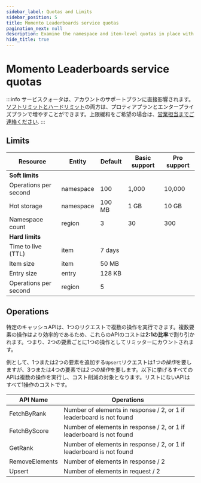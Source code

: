 ```yaml
---
sidebar_label: Quotas and Limits
sidebar_position: 5
title: Momento Leaderboards service quotas
pagination_next: null
description: Examine the namespace and item-level quotas in place with Momento Leaderboards and discover the default and tunable values for your workload based on your support plan.
hide_title: true
---
```


# Momento Leaderboards service quotas

:::info
サービスクォータは、アカウントのサポートプランに直接影響されます。<ins>ソフトリミットとハードリミット</ins>の両方は、プロティアプランとエンタープライズプランで増やすことができます。上限緩和をご希望の場合は、[営業担当までご連絡ください](https://www.gomomento.com/contact-us).
:::

## Limits

<table className="customTable">
  <thead>
    <tr>
      <th>Resource</th>
      <th>Entity</th>
      <th>Default</th>
      <th>Basic support</th>
      <th>Pro support</th>
    </tr>
  </thead>
  <tbody>
    <tr className="highlightRow">
      <td colspan="5"><strong>Soft limits</strong></td>
    </tr>
    <tr>
      <td>Operations per second</td>
      <td>namespace</td>
      <td>100</td>
      <td>1,000</td>
      <td>10,000</td>
    </tr>
    <tr>
      <td>Hot storage</td>
      <td>namespace</td>
      <td>100 MB</td>
      <td>1 GB</td>
      <td>10 GB</td>
    </tr>
    <tr>
      <td>Namespace count</td>
      <td>region</td>
      <td>3</td>
      <td>30</td>
      <td>300</td>
    </tr>
    <tr className="highlightRow">
      <td colspan="5"><strong>Hard limits</strong></td>
    </tr>
    <tr>
      <td>Time to live (TTL)</td>
      <td>item</td>
      <td colspan="3">7 days</td>
    </tr>
    <tr>
      <td>Item size</td>
      <td>item</td>
      <td colspan="3">50 MB</td>
    </tr>
    <tr>
      <td>Entry size</td>
      <td>entry</td>
      <td colspan="3">128 KB</td>
    </tr>
    <tr>
      <td>Operations per second</td>
      <td>region</td>
      <td colspan="3">5</td>
    </tr>
  </tbody>
</table>

## Operations

特定のキャッシュAPIは、1つのリクエストで複数の操作を実行できます。複数要素の操作はより効率的であるため、これらのAPIのコストは**2:1の比率**で割り引かれます。つまり、2つの要素ごとに1つの操作としてリミッターにカウントされます。

例として、1つまたは2つの要素を追加する`Upsert`リクエストは*1つの操作*を要しますが、3つまたは4つの要素では*2つの操作*を要します。以下に挙げるすべてのAPIは複数の操作を実行し、コスト削減の対象となります。リストにないAPIはすべて1操作のコストです。

<table class="customTable">
  <thead>
    <tr>
      <th>API Name</th>
      <th>Operations</th>
    </tr>
  </thead>
  <tbody>
    <tr><td>FetchByRank</td><td>Number of elements in response / 2, or 1 if leaderboard is not found</td></tr>
    <tr><td>FetchByScore</td><td>Number of elements in response / 2, or 1 if leaderboard is not found</td></tr>
    <tr><td>GetRank</td><td>Number of elements in response / 2, or 1 if leaderboard is not found</td></tr>
    <tr><td>RemoveElements</td><td>Number of elements in response / 2</td></tr>
    <tr><td>Upsert</td><td>Number of elements in request / 2</td></tr>
  </tbody>
</table>
